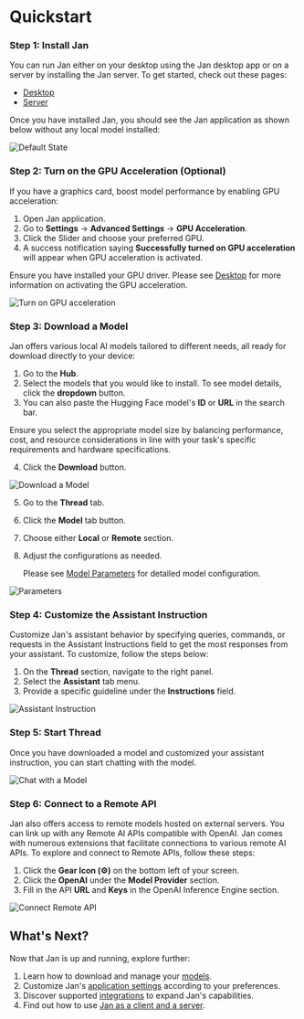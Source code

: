# Quickstart

### Step 1: Install Jan[](https://jan.ai/docs/quickstart#step-1-install-jan)

You can run Jan either on your desktop using the Jan desktop app or on a server by installing the Jan server. To get started, check out these pages:

*   [Desktop](https://jan.ai/docs/desktop)
*   [Server](https://jan.ai/docs/server)

Once you have installed Jan, you should see the Jan application as shown below without any local model installed:

  

![Default State](https://jan.ai/_next/static/media/default.10a546df.gif)

  

### Step 2: Turn on the GPU Acceleration (Optional)[](https://jan.ai/docs/quickstart#step-2-turn-on-the-gpu-acceleration-optional)

If you have a graphics card, boost model performance by enabling GPU acceleration:

1.  Open Jan application.
2.  Go to **Settings** -> **Advanced Settings** -> **GPU Acceleration**.
3.  Click the Slider and choose your preferred GPU.
4.  A success notification saying **Successfully turned on GPU acceleration** will appear when GPU acceleration is activated.

Ensure you have installed your GPU driver. Please see [Desktop](https://jan.ai/docs/desktop) for more information on activating the GPU acceleration.

  

![Turn on GPU acceleration](https://jan.ai/_next/static/media/gpu2.b790c4ae.gif)

### Step 3: Download a Model[](https://jan.ai/docs/quickstart#step-3-download-a-model)

Jan offers various local AI models tailored to different needs, all ready for download directly to your device:

1.  Go to the **Hub**.
2.  Select the models that you would like to install. To see model details, click the **dropdown** button.
3.  You can also paste the Hugging Face model's **ID** or **URL** in the search bar.

Ensure you select the appropriate model size by balancing performance, cost, and resource considerations in line with your task's specific requirements and hardware specifications.

4.  Click the **Download** button.

  

![Download a Model](https://jan.ai/_next/static/media/download-model2.ee533cd1.gif)

  

5.  Go to the **Thread** tab.
6.  Click the **Model** tab button.
7.  Choose either **Local** or **Remote** section.
8.  Adjust the configurations as needed.
    
    Please see [Model Parameters](https://jan.ai/docs/models#model-parameters) for detailed model configuration.
    

  

![Parameters](https://jan.ai/_next/static/media/inf.a7a79683.gif)

### Step 4: Customize the Assistant Instruction[](https://jan.ai/docs/quickstart#step-4-customize-the-assistant-instruction)

Customize Jan's assistant behavior by specifying queries, commands, or requests in the Assistant Instructions field to get the most responses from your assistant. To customize, follow the steps below:

1.  On the **Thread** section, navigate to the right panel.
2.  Select the **Assistant** tab menu.
3.  Provide a specific guideline under the **Instructions** field.

  

![Assistant Instruction](https://jan.ai/_next/static/media/asst.1e3b9d75.gif)

  

### Step 5: Start Thread[](https://jan.ai/docs/quickstart#step-5-start-thread)

Once you have downloaded a model and customized your assistant instruction, you can start chatting with the model.

  

![Chat with a Model](https://jan.ai/_next/static/media/chat.0eda13da.gif)

  

### Step 6: Connect to a Remote API[](https://jan.ai/docs/quickstart#step-6-connect-to-a-remote-api)

Jan also offers access to remote models hosted on external servers. You can link up with any Remote AI APIs compatible with OpenAI. Jan comes with numerous extensions that facilitate connections to various remote AI APIs. To explore and connect to Remote APIs, follow these steps:

1.  Click the **Gear Icon (⚙️)** on the bottom left of your screen.
2.  Click the **OpenAI** under the **Model Provider** section.
3.  Fill in the API **URL** and **Keys** in the OpenAI Inference Engine section.

  

![Connect Remote API](https://jan.ai/_next/static/media/server-openai2.5cd8835f.gif)

  

## What's Next?[](https://jan.ai/docs/quickstart#whats-next)

Now that Jan is up and running, explore further:

1.  Learn how to download and manage your [models](https://jan.ai/docs/models).
2.  Customize Jan's [application settings](https://jan.ai/docs/settings) according to your preferences.
3.  Discover supported [integrations](https://jan.ai/integrations) to expand Jan's capabilities.
4.  Find out how to use [Jan as a client and a server](https://jan.ai/docs/local-api).